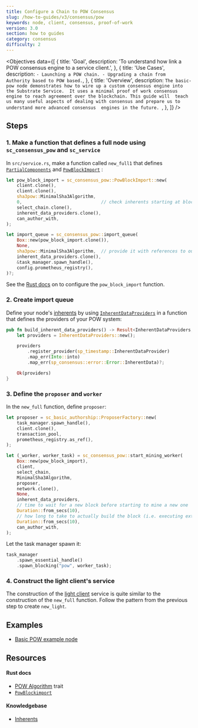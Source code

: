 ```yaml
---
title: Configure a Chain to POW Consensus
slug: /how-to-guides/v3/consensus/pow
keywords: node, client, consensus, proof-of-work
version: 3.0 
section: how to guides
category: consensus
difficulty: 2
---
```


<Objectives
  data={[
    {
      title: 'Goal',
      description: 'To understand how link a POW consensus engine to a service client.',
    },
    {
      title: 'Use Cases',
      description:
        `- Launching a POW chain.
        - Upgrading a chain from Authority based to POW based.`,
    },
    {
      title: 'Overview',
      description:
        `The basic-pow node demonstrates how to wire up a custom consensus engine into the Substrate Service. 
        It uses a minimal proof of work consensus engine to reach agreement over the blockchain. This guide will 
        teach us many useful aspects of dealing with consensus and prepare us to understand more advanced consensus 
        engines in the future.
        `,
    },
  ]}
/>

## Steps

### 1. Make a function that defines a full node using `sc_consensus_pow` and `sc_service`

In `src/service.rs`, make a function called `new_full1` that defines [`PartialComponents`][partialcomponents-rustdocs] and
[`PowBlockImport`][powblockimport-rustdocs] :

```rust
let pow_block_import = sc_consensus_pow::PowBlockImport::new(
    client.clone(),
    client.clone(),
    sha3pow::MinimalSha3Algorithm,
    0,                              // check inherents starting at block 0
    select_chain.clone(),
    inherent_data_providers.clone(),
    can_author_with,
);

let import_queue = sc_consensus_pow::import_queue(
    Box::new(pow_block_import.clone()),
    None,
    sha3pow::MinimalSha3Algorithm,  // provide it with references to our client
    inherent_data_providers.clone(),
    &task_manager.spawn_handle(),
    config.prometheus_registry(),
)?;
```

See the [Rust docs][powblockimport-new-rustdocs] on to configure the `pow_block_import` function.

### 2. Create import queue

Define your node's [inherents][inherents-kb] by using [`InherentDataProviders`][inherents-rustdocs] in a function that defines the providers of your POW system:

```rust
pub fn build_inherent_data_providers() -> Result<InherentDataProviders, ServiceError> {
    let providers = InherentDataProviders::new();

    providers
        .register_provider(sp_timestamp::InherentDataProvider)
        .map_err(Into::into)
        .map_err(sp_consensus::error::Error::InherentData)?;

    Ok(providers)
}
```

### 3. Define the `proposer` and `worker`

In the `new_full` function, define `proposer`:

```rust
let proposer = sc_basic_authorship::ProposerFactory::new(
    task_manager.spawn_handle(),
    client.clone(),
    transaction_pool,
    prometheus_registry.as_ref(),
);

let (_worker, worker_task) = sc_consensus_pow::start_mining_worker(
    Box::new(pow_block_import),
    client,
    select_chain,
    MinimalSha3Algorithm,
    proposer,
    network.clone(),
    None,
    inherent_data_providers,
    // time to wait for a new block before starting to mine a new one
    Duration::from_secs(10),
    // how long to take to actually build the block (i.e. executing extrinsics)
    Duration::from_secs(10),
    can_author_with,
);
```

Let the task manager spawn it:

```rust
task_manager
    .spawn_essential_handle()
    .spawn_blocking("pow", worker_task);
```

### 4. Construct the light client's service

The construction of the [light client][lightclient-parity] service is quite similar to the construction of the `new_full` function.
Follow the pattern from the previous step to create `new_light`.

## Examples

- [Basic POW example node](https://github.com/substrate-developer-hub/substrate-how-to-guides/tree/main/example-code/consensus-nodes/POW)

## Resources

#### Rust docs

- [POW Algorithm][pow-rustdocs] trait
- [`PowBlockimport`][powblockimport-rustdocs]

#### Knowledgebase

- [Inherents][inherents-kb]

[partialcomponents-rustdocs]: /rustdocs/latest/sc_service/struct.PartialComponents.html
[powblockimport-rustdocs]: /rustdocs/latest/sc_consensus_pow/struct.PowBlockImport.html
[powblockimport-new-rustdocs]: /rustdocs/latest/sc_consensus_pow/struct.PowBlockImport.html#method.new_full
[inherents-kb]: https://substrate.dev/docs/en/knowledgebase/learn-substrate/extrinsics#inherents
[inherents-rustdocs]: /rustdocs/latest/sp_inherents/struct.InherentDataProviders.html
[lightclient-parity]: https://www.parity.io/what-is-a-light-client/
[pow-rustdocs]: /rustdocs/latest/sc_consensus_pow/trait.PowAlgorithm.html
